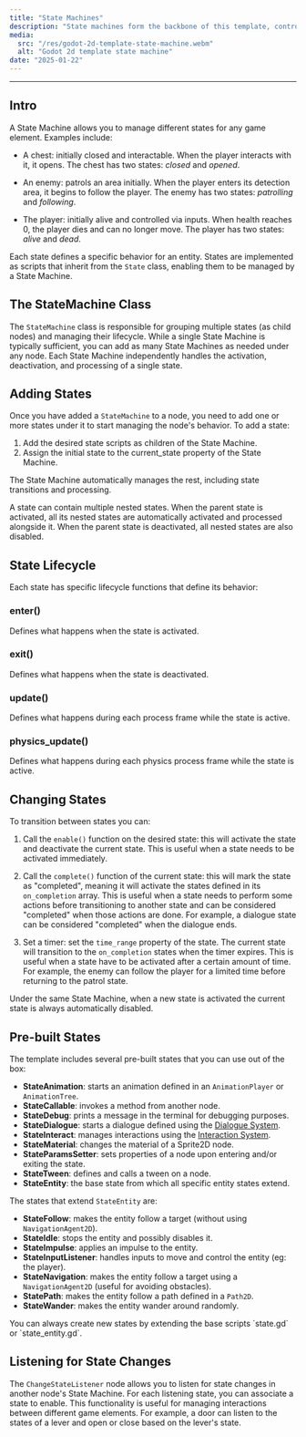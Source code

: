 ```yaml
---
title: "State Machines"
description: "State machines form the backbone of this template, controlling characters, NPCs, enemies, objects, and more. Each state focuses on a single behavior, allowing you to decide when and how states are activated."
media:
  src: "/res/godot-2d-template-state-machine.webm"
  alt: "Godot 2d template state machine"
date: "2025-01-22"
---
```



---

## Intro

A State Machine allows you to manage different states for any game element.
Examples include:

- A chest: initially closed and interactable. When the player interacts with it, it opens.
  The chest has two states: _closed_ and _opened_.

- An enemy: patrols an area initially. When the player enters its detection area, it begins to follow the player.
  The enemy has two states: _patrolling_ and _following_.

- The player: initially alive and controlled via inputs. When health reaches 0, the player dies and can no longer move.
  The player has two states: _alive_ and _dead_.

Each state defines a specific behavior for an entity. States are implemented as scripts that inherit from the `State` class, enabling them to be managed by a State Machine.

## The StateMachine Class

The `StateMachine` class is responsible for grouping multiple states (as child nodes) and managing their lifecycle.
While a single State Machine is typically sufficient, you can add as many State Machines as needed under any node. Each State Machine independently handles the activation, deactivation, and processing of a single state.

## Adding States

Once you have added a `StateMachine` to a node, you need to add one or more states under it to start managing the node's behavior.
To add a state:

1. Add the desired state scripts as children of the State Machine.
2. Assign the initial state to the current_state property of the State Machine.

The State Machine automatically manages the rest, including state transitions and processing.

<Callout type="default">
  A state can contain multiple nested states. When the parent state is
  activated, all its nested states are automatically activated and processed
  alongside it. When the parent state is deactivated, all nested states are also
  disabled.
</Callout>

## State Lifecycle

Each state has specific lifecycle functions that define its behavior:

### enter()

Defines what happens when the state is activated.

### exit()

Defines what happens when the state is deactivated.

### update()

Defines what happens during each process frame while the state is active.

### physics_update()

Defines what happens during each physics process frame while the state is active.

## Changing States

To transition between states you can:

1. Call the `enable()` function on the desired state:
   this will activate the state and deactivate the current state.
   This is useful when a state needs to be activated immediately.

2. Call the `complete()` function of the current state:
   this will mark the state as "completed", meaning it will activate the states defined
   in its `on_completion` array.
   This is useful when a state needs to perform some actions before transitioning to another state
   and can be considered "completed" when those actions are done.
   For example, a dialogue state can be considered "completed" when the dialogue ends.

3. Set a timer:
   set the `time_range` property of the state.
   The current state will transition to the `on_completion` states when the timer expires.
   This is useful when a state have to be activated after a certain amount of time.
   For example, the enemy can follow the player for a limited time before returning to the patrol state.

<Callout type="warning">
  Under the same State Machine, when a new state is activated the current state
  is always automatically disabled.
</Callout>

## Pre-built States

The template includes several pre-built states that you can use out of the box:

- **StateAnimation**: starts an animation defined in an `AnimationPlayer` or `AnimationTree`.
- **StateCallable**: invokes a method from another node.
- **StateDebug**: prints a message in the terminal for debugging purposes.
- **StateDialogue**: starts a dialogue defined using the [Dialogue System](/godot-2d-topdown-template/dialogue-system).
- **StateInteract**: manages interactions using the [Interaction System](/godot-2d-topdown-template/interaction-system).
- **StateMaterial**: changes the material of a Sprite2D node.
- **StateParamsSetter**: sets properties of a node upon entering and/or exiting the state.
- **StateTween**: defines and calls a tween on a node.
- **StateEntity**: the base state from which all specific entity states extend.

The states that extend `StateEntity` are:

- **StateFollow**: makes the entity follow a target (without using `NavigationAgent2D`).
- **StateIdle**: stops the entity and possibly disables it.
- **StateImpulse**: applies an impulse to the entity.
- **StateInputListener**: handles inputs to move and control the entity (eg: the player).
- **StateNavigation**: makes the entity follow a target using a `NavigationAgent2D` (useful for avoiding obstacles).
- **StatePath**: makes the entity follow a path defined in a `Path2D`.
- **StateWander**: makes the entity wander around randomly.

<Callout type="default">
  You can always create new states by extending the base scripts `state.gd` or
  `state_entity.gd`.
</Callout>

## Listening for State Changes

The `ChangeStateListener` node allows you to listen for state changes in another node's State Machine.
For each listening state, you can associate a state to enable.
This functionality is useful for managing interactions between different game elements.
For example, a door can listen to the states of a lever and open or close based on the lever's state.
